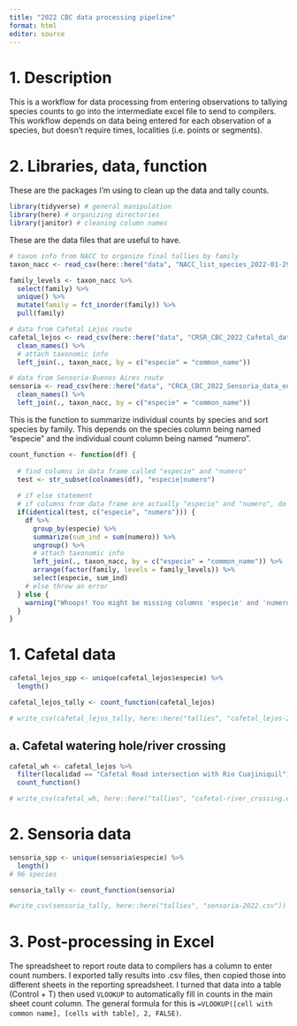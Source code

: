 ```yaml
---
title: "2022 CBC data processing pipeline"
format: html
editor: source
---
```


# 1. Description

This is a workflow for data processing from entering observations to tallying species counts to go into the intermediate excel file to send to compilers. This workflow depends on data being entered for each observation of a species, but doesn't require times, localities (i.e. points or segments).

# 2. Libraries, data, function

These are the packages I'm using to clean up the data and tally counts.

```r
library(tidyverse) # general manipulation
library(here) # organizing directories
library(janitor) # cleaning column names
```

These are the data files that are useful to have.

```r
# taxon info from NACC to organize final tallies by family
taxon_nacc <- read_csv(here::here("data", "NACC_list_species_2022-01-29.csv"))

family_levels <- taxon_nacc %>% 
  select(family) %>% 
  unique() %>% 
  mutate(family = fct_inorder(family)) %>% 
  pull(family)

# data from Cafetal Lejos route
cafetal_lejos <- read_csv(here::here("data", "CRSR_CBC_2022_Cafetal_data_entry.csv")) %>% 
  clean_names() %>% 
  # attach taxonomic info
  left_join(., taxon_nacc, by = c("especie" = "common_name"))

# data from Sensoria-Buenos Aires route
sensoria <- read_csv(here::here("data", "CRCA_CBC_2022_Sensoria_data_entry.csv")) %>% 
  clean_names() %>% 
  left_join(., taxon_nacc, by = c("especie" = "common_name"))
```

This is the function to summarize individual counts by species and sort species by family. This depends on the species column being named "especie" and the individual count column being named "numero".

```r
count_function <- function(df) {
  
  # find columns in data frame called "especie" and "numero"
  test <- str_subset(colnames(df), "especie|numero")
  
  # if else statement
  # if columns from data frame are actually "especie" and "numero", do the summary
  if(identical(test, c("especie", "numero"))) {
    df %>% 
      group_by(especie) %>% 
      summarize(sum_ind = sum(numero)) %>% 
      ungroup() %>% 
      # attach taxonomic info
      left_join(., taxon_nacc, by = c("especie" = "common_name")) %>% 
      arrange(factor(family, levels = family_levels)) %>% 
      select(especie, sum_ind)
    # else throw an error
  } else {
    warning("Whoops! You might be missing columns 'especie' and 'numero'. Double check your data frame!")
  }
}
```

# 1. Cafetal data
```r
cafetal_lejos_spp <- unique(cafetal_lejos$especie) %>% 
  length()

cafetal_lejos_tally <- count_function(cafetal_lejos)

# write_csv(cafetal_lejos_tally, here::here("tallies", "cafetal_lejos-2022.csv"))
```

## a. Cafetal watering hole/river crossing
```r
cafetal_wh <- cafetal_lejos %>% 
  filter(localidad == "Cafetal Road intersection with Rio Cuajiniquil") %>% 
  count_function()

# write_csv(cafetal_wh, here::here("tallies", "cafetal-river_crossing.csv"))
```

# 2. Sensoria data
```r
sensoria_spp <- unique(sensoria$especie) %>% 
  length()
# 96 species

sensoria_tally <- count_function(sensoria)

#write_csv(sensoria_tally, here::here("tallies", "sensoria-2022.csv"))
```

# 3. Post-processing in Excel

The spreadsheet to report route data to compilers has a column to enter count numbers. I exported tally results into .csv files, then copied those into different sheets in the reporting spreadsheet. I turned that data into a table (Control + T) then used `VLOOKUP` to automatically fill in counts in the main sheet count column. The general formula for this is `=VLOOKUP([cell with common name], [cells with table], 2, FALSE)`.



